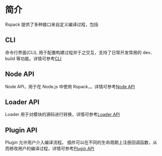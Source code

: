 # 简介

Rspack 提供了多种接口来自定义编译过程，包括

## CLI

命令行界面(CLI), 用于配置构建过程并于之交互，支持了日常开发常用的 dev、build 等功能。详情可参考[CLI](/api/cli)

## Node API

Node API，用于在 Node.js 中使用 Rspack，。详情可参考[Node API](/api/node-api)

## Loader API

Loader 用于对模块的源码进行转换，详情可参考[Loader API](/api/loader-api)

## Plugin API

Plugin 允许用户介入编译流程。 插件可以在不同的生命周期上注册回调函数，从而修改用户的编译过程，详情可参考[Plugin API](/api/plugin-api)
